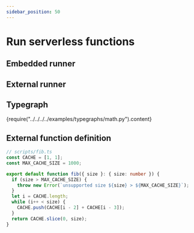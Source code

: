 ```yaml
---
sidebar_position: 50
---
```



# Run serverless functions


## Embedded runner


## External runner

## Typegraph
<CodeBlock language="python">{require("../../../../examples/typegraphs/math.py").content}</CodeBlock>

## External function definition
<!-- <CodeBlock language="typescript">{require("../../../../examples/typegraphs/scripts/fib.ts").content}</CodeBlock> -->

```typescript
// scripts/fib.ts
const CACHE = [1, 1];
const MAX_CACHE_SIZE = 1000;

export default function fib({ size }: { size: number }) {
  if (size > MAX_CACHE_SIZE) {
    throw new Error(`unsupported size ${size} > ${MAX_CACHE_SIZE}`);
  }
  let i = CACHE.length;
  while (i++ < size) {
    CACHE.push(CACHE[i - 2] + CACHE[i - 3]);
  }
  return CACHE.slice(0, size);
}
```
